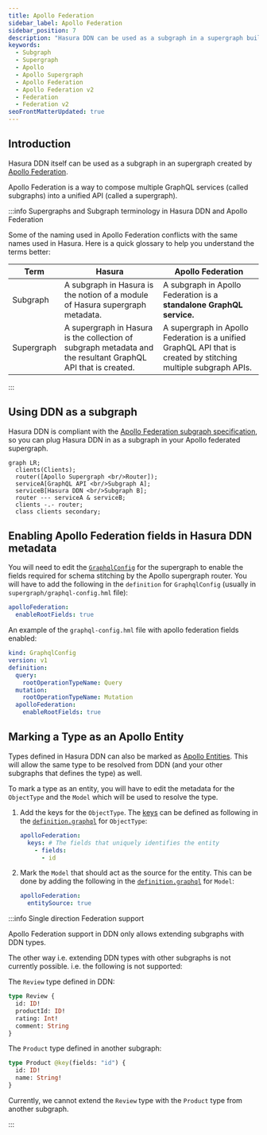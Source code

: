 ```yaml
---
title: Apollo Federation
sidebar_label: Apollo Federation
sidebar_position: 7
description: "Hasura DDN can be used as a subgraph in a supergraph built using Apollo Federation"
keywords:
  - Subgraph
  - Supergraph
  - Apollo
  - Apollo Supergraph
  - Apollo Federation
  - Apollo Federation v2
  - Federation
  - Federation v2
seoFrontMatterUpdated: true
---
```


## Introduction
Hasura DDN itself can be used as a subgraph in an supergraph created by
[Apollo Federation](https://www.apollographql.com/docs/federation/).

Apollo Federation is a way to compose multiple GraphQL services (called subgraphs) into a unified API (called a
supergraph).

:::info Supergraphs and Subgraph terminology in Hasura DDN and Apollo Federation

Some of the naming used in Apollo Federation conflicts with the same names used in Hasura. Here is a quick glossary
to help you understand the terms better:

| Term       | Hasura                                                                                                       | Apollo Federation                                                                                               |
|------------|--------------------------------------------------------------------------------------------------------------|-----------------------------------------------------------------------------------------------------------------|
| Subgraph   | A subgraph in Hasura is the notion of a module of Hasura supergraph metadata.                                | A subgraph in Apollo Federation is a **standalone GraphQL service.**                                            |
| Supergraph | A supergraph in Hasura is the collection of subgraph metadata and the resultant GraphQL API that is created. | A supergraph in Apollo Federation is a unified GraphQL API that is created by stitching multiple subgraph APIs. |

:::

## Using DDN as a subgraph

Hasura DDN is compliant with the
[Apollo Federation subgraph specification](https://www.apollographql.com/docs/federation/subgraph-spec/), so you can
plug Hasura DDN in as a subgraph in your Apollo federated supergraph.


```mermaid
graph LR;
  clients(Clients);
  router([Apollo Supergraph <br/>Router]);
  serviceA[GraphQL API <br/>Subgraph A];
  serviceB[Hasura DDN <br/>Subgraph B];
  router --- serviceA & serviceB;
  clients -.- router;
  class clients secondary;

```

## Enabling Apollo Federation fields in Hasura DDN metadata

You will need to edit the [`GraphqlConfig`](/supergraph-modeling/graphql-config.mdx#graphqlconfig-graphqlconfig) for the
supergraph to enable the fields required for schema stitching by the Apollo supergraph router. You will have to add the
following in the `definition` for `GraphqlConfig` (usually in `supergraph/graphql-config.hml` file):

```yaml
apolloFederation:
  enableRootFields: true
```

An example of the `graphql-config.hml` file with apollo federation fields enabled:

```yaml {8-9}
kind: GraphqlConfig
version: v1
definition:
  query:
    rootOperationTypeName: Query
  mutation:
    rootOperationTypeName: Mutation
  apolloFederation:
    enableRootFields: true
```

## Marking a Type as an Apollo Entity

Types defined in Hasura DDN can also be marked as
[Apollo Entities](https://www.apollographql.com/docs/federation/entities/). This will allow the same type to be
resolved from DDN (and your other subgraphs that defines the type) as well.

To mark a type as an entity, you will have to edit the metadata for the `ObjectType` and the `Model` which will be
used to resolve the type.

1. Add the keys for the `ObjectType`. The [keys](https://www.apollographql.com/docs/federation/entities/#1-define-a-key)
   can be defined as following in the
   [`definition.graphql`](/supergraph-modeling/types#objecttype-objecttypegraphqlconfiguration) for `ObjectType`:

   ```yaml
   apolloFederation:
     keys: # The fields that uniquely identifies the entity
       - fields:
         - id
   ```

2. Mark the `Model` that should act as the source for the entity. This can be done by adding the following in the
   [`definition.graphql`](/supergraph-modeling/models#model-modelgraphqldefinition) for `Model`:

   ```yaml
   apolloFederation:
     entitySource: true
   ```

:::info Single direction Federation support

Apollo Federation support in DDN only allows extending subgraphs with DDN types.

The other way i.e. extending DDN types with other subgraphs is not currently possible. i.e. the following is not
supported:

The `Review` type defined in DDN:
```graphql
type Review {
  id: ID!
  productId: ID!
  rating: Int!
  comment: String
}
```

The `Product` type defined in another subgraph:

```graphql
type Product @key(fields: "id") {
  id: ID!
  name: String!
}
```

Currently, we cannot extend the `Review` type with the `Product` type from another subgraph.

:::
